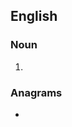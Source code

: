 ==English==

===Noun===
{{head|en|noun form}}

# {{plural of|en|colletor}}

===Anagrams===
* {{anagrams|en|a=celloorst|corollets}}